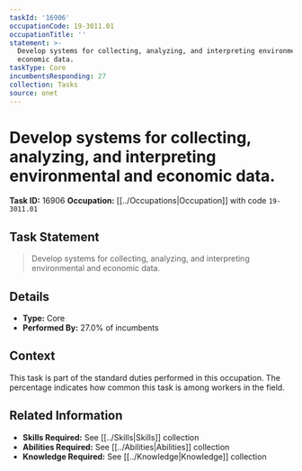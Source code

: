 ```yaml
---
taskId: '16906'
occupationCode: 19-3011.01
occupationTitle: ''
statement: >-
  Develop systems for collecting, analyzing, and interpreting environmental and
  economic data.
taskType: Core
incumbentsResponding: 27
collection: Tasks
source: onet
---
```

# Develop systems for collecting, analyzing, and interpreting environmental and economic data.

**Task ID:** 16906
**Occupation:** [[../Occupations|Occupation]] with code `19-3011.01`

## Task Statement

> Develop systems for collecting, analyzing, and interpreting environmental and economic data.

## Details

- **Type:** Core
- **Performed By:** 27.0% of incumbents

## Context

This task is part of the standard duties performed in this occupation. The percentage indicates how common this task is among workers in the field.

## Related Information

- **Skills Required:** See [[../Skills|Skills]] collection
- **Abilities Required:** See [[../Abilities|Abilities]] collection
- **Knowledge Required:** See [[../Knowledge|Knowledge]] collection
